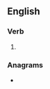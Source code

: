 ==English==

===Verb===
{{head|en|present participle}}

# {{present participle of|tart|lang=en|nocat=1}}

===Anagrams===
* {{anagrams|en|ratting}}